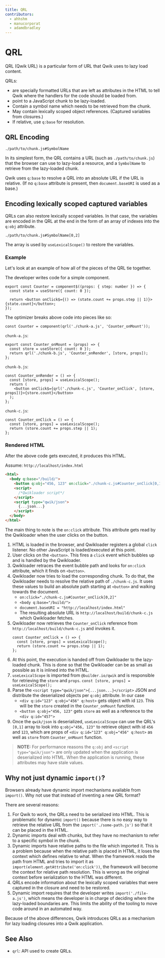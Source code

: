 ```yaml
---
title: QRL
contributors:
  - ahhshm
  - manucorporat
  - adamdbradley
---
```


# QRL

QRL (Qwik URL) is a particular form of URL that Qwik uses to lazy load content.

QRLs:

- are specially formatted URLs that are left as attributes in the HTML to tell Qwik where the handlers for the code should be loaded from.
- point to a JavaScript chunk to be lazy-loaded.
- Contain a symbol name which needs to be retrieved from the chunk.
- May contain lexically scoped object references. (Captured variables from closures.)
- If relative, use `q:base` for resolution.

## QRL Encoding

```
./path/to/chunk.js#SymbolName
```

In its simplest form, the QRL contains a URL (such as `./path/to/chunk.js`) that the browser can use to lazy-load a resource, and a `SymbolName` to retrieve from the lazy-loaded chunk.

Qwik uses `q:base` to resolve a QRL into an absolute URL if the URL is relative. (If no `q:base` attribute is present, then `document.baseURI` is used as a base.)

## Encoding lexically scoped captured variables

QRLs can also restore lexically scoped variables. In that case, the variables are encoded in the QRL at the end in the form of an array of indexes into the `q:obj` attribute.

```
./path/to/chunk.js#SymbolName[0,2]
```

The array is used by `useLexicalScope()` to restore the variables.

### Example

Let's look at an example of how all of the pieces of the QRL tie together.

The developer writes code for a simple component.

```tsx
export const Counter = component$((props: { step: number }) => {
  const state = useStore({ count: 0 });

  return <button onClick$={() => (state.count += props.step || 1)}>{state.count}</button>;
});
```

The optimizer breaks above code into pieces like so:

```tsx
const Counter = component(qrl('./chunk-a.js', 'Counter_onMount'));
```

`chunk-a.js`:

```tsx
export const Counter_onMount = (props) => {
  const store = useStore({ count: 0 });
  return qrl('./chunk-b.js', 'Counter_onRender', [store, props]);
};
```

`chunk-b.js`:

```tsx
const Counter_onRender = () => {
  const [store, props] = useLexicalScope();
  return (
    <button onClick$={qrl('./chunk-c.js', 'Counter_onClick', [store, props])}>{store.count}</button>
  );
};
```

`chunk-c.js`:

```tsx
const Counter_onClick = () => {
  const [store, props] = useLexicalScope();
  return (store.count += props.step || 1);
};
```

### Rendered HTML

After the above code gets executed, it produces this HTML.

Assume: `http://localhost/index.html`

```html
<html>
  <body q:base="/build/">
    <button q:obj="456, 123" on:click="./chunk-c.js#Counter_onClick[0,1]">0</button>
    <script>
      /*Qwikloader script*/
    </script>
    <script type="qwik/json">
      {...json...}
    </script>
  </body>
</html>
```

The main thing to note is the `on:click` attribute. This attribute gets read by the Qwikloader when the user clicks on the button.

1. HTML is loaded in the browser, and Qwikloader registers a global `click` listener. No other JavaScript is loaded/executed at this point.
2. User clicks on the `<button>`. This fires a `click` event which bubbles up and is handled by the Qwikloader.
3. Qwikloader retraces the event bubble path and looks for `on:click` attribute, which it finds on `<button>`.
4. Qwikloader now tries to load the corresponding chunk. To do that, the Qwikloader needs to resolve the relative path of `./chunk-c.js`. It uses these values to build an absolute path starting at `<button>` and walking towards the document.
   - `on:click="./chunk-c.js#Counter_onClick[0,2]"`
   - `<body q:base="/build/">`
   - `document.baseURI = "http://localhost/index.html"`
   - The resulting absolute URL is `http://localhost/build/chunk-c.js` which Qwikloader fetches.
5. Qwikloader now retrieves the `Counter_onClick` reference from `http://localhost/build/chunk-c.js` and invokes it.
   ```tsx
   const Counter_onClick = () => {
     const [store, props] = useLexicalScope();
     return (store.count += props.step || 1);
   };
   ```
6. At this point, the execution is handed off from Qwikloader to the lazy-loaded chunk. This is done so that the Qwikloader can be as small as possible as it is inlined into the HTML.
7. `useLexicalScope` is imported from `@builder.io/qwik` and is responsible for retrieving the `store` and `props`.
   `const [store, props] = useLexicalScope();`
8. Parse the `<script type="qwik/json">{...json...}</script>` JSON and distribute the deserialized objects per `q:obj` attribute. In our case
   - `<div q:id="123" q:obj="456" q:host>` gets object with id `123`. This will be the `store` created in the `Counter_onMount` function.
   - `<button q:obj="456, 123"` gets `store` as well as a reference to the `<div q:id="457">`
9. Once the `qwik/json` is deserialized, `useLexicalScope` can use the QRL's `[0,1]` array to look into `q:obj="456, 123"` to retrieve object with id `456` and `123`, which are props of `<div q:id="123" q:obj="456" q:host>` as well as `store` from `Counter_onMount` function.

> **NOTE:** For performance reasons the `q:obj` and `<script type="qwik/json">` are only updated when the application is deserialized into HTML. When the application is running, these attributes may have stale values.

## Why not just dynamic `import()`?

Browsers already have dynamic import mechanisms available from `import()`. Why not use that instead of inventing a new QRL format?

There are several reasons:

1. For Qwik to work, the QRLs need to be serialized into HTML. This is problematic for dynamic `import()` because there is no easy way to retrieve the relative URL from the `import('./some-path.js')` so that it can be placed in the HTML.
2. Dynamic imports deal with chunks, but they have no mechanism to refer to a specific symbol in the chunk.
3. Dynamic imports have relative paths to the file which imported it. This is a problem because when the relative path is placed in HTML, it loses the context which defines relative to what. When the framework reads the path from HTML and tries to import it as `import(element.getAttribute('on:click'))`, the framework will become the context for relative path resolution. This is wrong as the original context before serialization to the HTML was different.
4. QRLs encode information about the lexically scoped variables that were captured in the closure and need to be restored.
5. Dynamic import requires that the developer writes `import('./file-a.js')`, which means the developer is in charge of deciding where the lazy-loaded boundaries are. This limits the ability of the tooling to move code around in an automated way.

Because of the above differences, Qwik introduces QRLs as a mechanism for lazy loading closures into a Qwik application.

## See Also

- `qrl`: API used to create QRLs.
